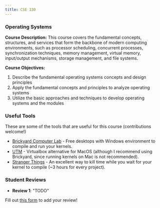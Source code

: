 ```yaml
---
title: CSE 330
---
```



<CourseInfo />


### Operating Systems

**Course Description:** This course covers the fundamental concepts, structures, and services that form the backbone of modern computing environments, such as processor scheduling, concurrent processes, synchronization techniques, memory management, virtual memory, input/output mechanisms, storage management, and file systems.

**Course Objectives:**
1. Describe the fundamental operating systems concepts and design principles
2. Apply the fundamental concepts and principles to analyze operating systems
3. Utilize the basic approaches and techniques to develop operating systems and the modules


### Useful Tools
These are some of the tools that are useful for this course (contributions welcome!)
- [Brickyard Computer Lab](https://brickyard.asu.edu/) - Free desktops with Windows environment to compile and run your kernels.
- [UTM](https://mac.getutm.app) - Virtualbox alternative for MacOS (although I recommend using Brickyard, since running kernels on Mac is not recommended).
- [Stranger Things](https://www.netflix.com/title/80057281) - An excellent way to kill time while you wait for your kernel to compile (~3 hours for every project).

### Student Reviews

- **Review 1**: "TODO"

Fill out [this form](https://asusoda.notion.site/24447e6424688029a425ed9c535c44cf?pvs=105) to add your review!